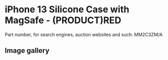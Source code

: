 
# iPhone 13 Silicone Case with MagSafe - (PRODUCT)RED

Part number, for search engines, auction websites and such: MM2C3ZM/A

## Image gallery

<div style={{ width: "768px" }}>
  <GalleryComponent
    images={[
      {
        original: "/everysource/MM2C3.webp",
        thumbnail: "/everypreview/MM2C3.webp",
      },
      {
        original: "/everysource/MM2C3_AV1.webp",
        thumbnail: "/everypreview/MM2C3_AV1.webp",
      },
      {
        original: "/everysource/MM2C3_AV2.webp",
        thumbnail: "/everypreview/MM2C3_AV2.webp",
      },
      {
        original: "/everysource/MM2C3_AV3.webp",
        thumbnail: "/everypreview/MM2C3_AV3.webp",
      },
      {
        original: "/everysource/MM2C3_AV4.webp",
        thumbnail: "/everypreview/MM2C3_AV4.webp",
      },
      {
        original: "/everysource/MM2C3_AV5.webp",
        thumbnail: "/everypreview/MM2C3_AV5.webp",
      },
      {
        original: "/everysource/MM2C3_AV6.webp",
        thumbnail: "/everypreview/MM2C3_AV6.webp",
      },
      {
        original: "/everysource/MM2C3_AV7.webp",
        thumbnail: "/everypreview/MM2C3_AV7.webp",
      }
    ]}
  />
</div>